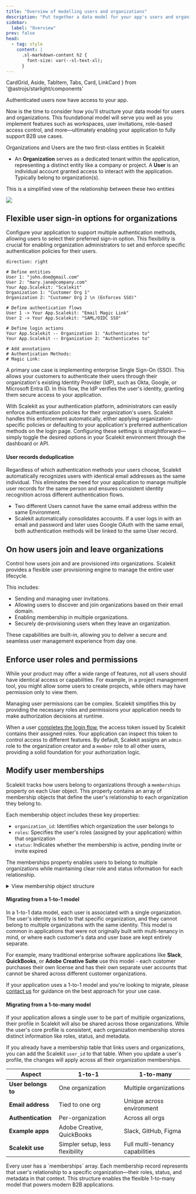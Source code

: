 ```yaml
---
title: "Overview of modelling users and organizations"
description: "Put together a data model for your app's users and organizations"
sidebar:
  label: "Overview"
prev: false
head:
  - tag: style
    content: |
      .sl-markdown-content h2 {
        font-size: var(--sl-text-xl);
      }
---
```


  CardGrid, Aside, TabItem, Tabs, Card, LinkCard
} from '@astrojs/starlight/components'

Authenticated users now have access to your app.

Now is the time to consider how you'll structure your data model for users and organizations. This foundational model will serve you well as you implement features such as workspaces, user invitations, role-based access control, and more—ultimately enabling your application to fully support B2B use cases.

Organizations and Users are the two first-class entities in Scalekit

- An **Organization** serves as a dedicated tenant within the application, representing a distinct entity like a company or project.
A **User** is an individual account granted access to interact with the application. Typically belong to organization(s).

This is a simplified view of the relationship between these two entities

![](@/assets/docs/fsa/model-your-data/1-k.png)

## Flexible user sign-in options for organizations

Configure your application to support multiple authentication methods, allowing users to select their preferred sign-in option. This flexibility is crucial for enabling organization administrators to set and enforce specific authentication policies for their users.

```d2
direction: right

# Define entities
User 1: "john.doe@gmail.com"
User 2: "mary.jane@company.com"
Your App.Scalekit: "Scalekit"
Organization 1: "Customer Org 1"
Organization 2: "Customer Org 2 \n (Enforces SSO)"

# Define authentication flows
User 1 -> Your App.Scalekit: "Email Magic Link"
User 2 -> Your App.Scalekit: "SAML/OIDC SSO"

# Define login actions
Your App.Scalekit -- Organization 1: "Authenticates to"
Your App.Scalekit -- Organization 2: "Authenticates to"

# Add annotations
# Authentication Methods:
# Magic Link:
```

A primary use case is implementing enterprise Single Sign-On (SSO). This allows your customers to authenticate their users through their organization's existing Identity Provider (IdP), such as Okta, Google, or Microsoft Entra ID. In this flow, the IdP verifies the user's identity, granting them secure access to your application.

With Scalekit as your authentication platform, administrators can easily enforce authentication policies for their organization's users. Scalekit handles this enforcement automatically, either applying organization-specific policies or defaulting to your application's preferred authentication methods on the login page. Configuring these settings is straightforward—simply toggle the desired options in your Scalekit environment through the dashboard or API.

#### User records deduplication

Regardless of which authentication methods your users choose, Scalekit automatically recognizes users with identical email addresses as the same individual. This eliminates the need for your application to manage multiple user records for the same person and ensures consistent identity recognition across different authentication flows.

- Two different Users cannot have the same email address within the same Environment.
- Scalekit automatically consolidates accounts. If a user logs in with an email and password and later uses Google OAuth with the same email, both authentication methods will be linked to the same User record.

## On how users join and leave organizations

Control how users join and are provisioned into organizations. Scalekit provides a flexible user provisioning engine to manage the entire user lifecycle.

This includes:
- Sending and managing user invitations.
- Allowing users to discover and join organizations based on their email domain.
- Enabling membership in multiple organizations.
- Securely de-provisioning users when they leave an organization.

These capabilities are built-in, allowing you to deliver a secure and seamless user management experience from day one.

## Enforce user roles and permissions

While your product may offer a wide range of features, not all users should have identical access or capabilities. For example, in a project management tool, you might allow some users to create projects, while others may have permission only to view them.

Managing user permissions can be complex. Scalekit simplifies this by providing the necessary roles and permissions your application needs to make authorization decisions at runtime.

When a user [completes the login flow](/authenticate/fsa/complete-login/#decoding-token-claims), the access token issued by Scalekit contains their assigned roles. Your application can inspect this token to control access to different features. By default, Scalekit assigns an `admin` role to the organization creator and a `member` role to all other users, providing a solid foundation for your authorization logic.

## Modify user memberships

Scalekit tracks how users belong to organizations through a `memberships` property on each User object. This property contains an array of membership objects that define the user's relationship to each organization they belong to.

Each membership object includes these key properties:

- `organization_id`: Identifies which organization the user belongs to
- `roles`: Specifies the user's roles (assigned by your application) within that organization
- `status`: Indicates whether the membership is active, pending invite or invite expired

The memberships property enables users to belong to multiple organizations while maintaining clear role and status information for each relationship.

<details>
<summary>View membership object structure</summary>
```json title="Memberships example" "metadata" "roles" "organization_id"
{
    "memberships": [
      {
        "join_time": "2025-06-27T10:57:43.720Z",
        "membership_status": "ACTIVE",
        "metadata": {
          "department": "engineering",
          "location": "nyc-office"
        },
        "name": "string",
        "organization_id": "org_1234abcd5678efgh",
        "primary_identity_provider": "OKTA",
        "roles": [
          {
            "id": "role_admin",
            "name": "Admin"
          }
        ]
      },
      {
        "join_time": "2025-07-15T14:30:22.451Z",
        "membership_status": "ACTIVE",
        "metadata": {
          "department": "product",
          "location": "sf-office"
        },
        "name": "Jane Smith",
        "organization_id": "org_9876zyxw5432vuts",
        "primary_identity_provider": "GOOGLE",
        "roles": [
          {
            "id": "role_prod_manager",
            "name": "Product Manager"
          }
        ]
      }
    ],
}
```
</details>

#### Migrating from a 1-to-1 model

In a 1-to-1 data model, each user is associated with a single organization. The user's identity is tied to that specific organization, and they cannot belong to multiple organizations with the same identity. This model is common in applications that were not originally built with multi-tenancy in mind, or where each customer's data and user base are kept entirely separate.

For example, many traditional enterprise software applications like **Slack**, **QuickBooks**, or **Adobe Creative Suite** use this model - each customer purchases their own license and has their own separate user accounts that cannot be shared across different customer organizations.

<Aside type="note" title="Need help with migration?">

If your application uses a 1-to-1 model and you're looking to migrate, please [contact us](/support/contact-us) for guidance on the best approach for your use case.

</Aside>

#### Migrating from a 1-to-many model

If your application allows a single user to be part of multiple organizations, their profile in Scalekit will also be shared across those organizations. While the user's core profile is consistent, each organization membership stores distinct information like roles, status, and metadata.

If you already have a membership table that links users and organizations, you can add the Scalekit `user_id` to that table. When you update a user's profile, the changes will apply across all their organization memberships.

| Aspect | 1-to-1  | 1-to-many |
|--------|-------------|---------------------------|
| **User belongs to** | One organization | Multiple organizations |
| **Email address** | Tied to one org | Unique across environment |
| **Authentication** | Per-organization | Across all orgs |
| **Example apps** | Adobe Creative, QuickBooks | Slack, GitHub, Figma |
| **Scalekit use** | Simpler setup, less flexibility | Full multi-tenancy capabilities |

<Aside type="note" title="How this all connects">
Every user has a `memberships` array. Each membership record represents that user's relationship
to a specific organization—their roles, status, and metadata in that context. This structure
enables the flexible 1-to-many model that powers modern B2B applications.
</Aside>
